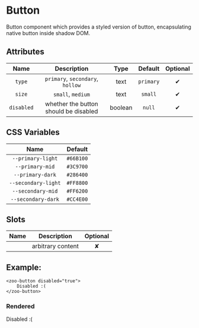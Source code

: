 
<Meta title="Docs/Button"/>

# Button
Button component which provides a styled version of button, encapsulating native button inside shadow DOM.
## Attributes
|   **Name**  |           **Description**              | **Type** | **Default** | **Optional** |
| :---------: | :-------------------------------------:|:--------:|:-----------:|:-----------:|
| `type`      | `primary`, `secondary`, `hollow`       | text     |   `primary` |   ✔
| `size`      | `small`, `medium`                      | text     |   `small`   |   ✔
| `disabled`  | whether the button should be disabled  | boolean  |    `null`   |   ✔
## CSS Variables
|        **Name**        |   **Default**  |
| :--------------------: |:--------------:|
| `--primary-light`      |    `#66B100`   |
| `--primary-mid`        |    `#3C9700`   |
| `--primary-dark`       |    `#286400`   |
| `--secondary-light`    |    `#FF8800`   |
| `--secondary-mid`      |    `#FF6200`   |
| `--secondary-dark`     |    `#CC4E00`   |
## Slots
|     **Name**   |           **Description**          | **Optional** | 
| :------------: | :---------------------------------:|:-----------:|
|                | arbitrary content                  | ✘
## Example:
```
<zoo-button disabled="true">
	Disabled :(
</zoo-button>
```
### Rendered
<zoo-button disabled="true">
	Disabled :(
</zoo-button>